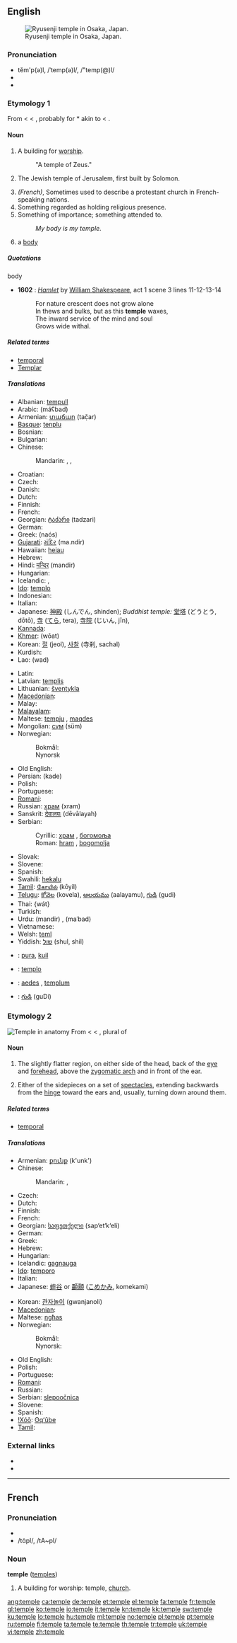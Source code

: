 ==English==
[[File:Ryusenji-Temple01.JPG|thumb|right|Ryusenji temple in Osaka, Japan.]]

===Pronunciation===
* tĕm'p(ə)l, /ˈtemp(ə)l/, /"temp(@)l/
* {{audio|En-us-temple.ogg|Audio (US)}}
* {{rhymes|ɛmpəl}}

===Etymology 1===
From {{etyl|enm}} {{term|temple|lang=enm}} < {{etyl|ang}} {{term|templ}} < {{etyl|la}} {{term|templum||an open space, the circuit of the heavens, a consecrated place, a temple}}, probably for *{{term||temulum}} akin to {{etyl|grc}} {{term|lang=grc|τέμενος|tr=témenos||a piece of ground cut or marked off, a sacred inclosure}} < {{term|lang=grc|τέμνω|tr=témnō||I cut}}.

====Noun====
{{en-noun}}

# A building for [[worship]].
#: "A temple of Zeus."
# {{often|capitalized}} The Jewish temple of Jerusalem, first built by Solomon.
# ''(French)'', Sometimes used to describe a protestant church in French-speaking nations.
# Something regarded as holding religious presence.
# Something of importance; something attended to.
#: ''My body is my temple.''
# {{obsolete}} a [[body]]

=====Quotations=====
;body
* '''1602''' : ''[[s:Hamlet|Hamlet]]'' by [[w:William Shakespeare|William Shakespeare]], act 1 scene 3 lines 11-12-13-14
*: For nature crescent does not grow alone
*: In thews and bulks, but as this '''temple''' waxes,
*: The inward service of the mind and soul
*: Grows wide withal.

=====Related terms=====
* [[temporal]]
* [[Templar]]

=====Translations=====
{{trans-top|worship place}}
* Albanian: [[tempull]]
* Arabic: {{Arab|[[معبد|مَعْبَد]]}} (máʕbad) {{m}}
* Armenian: [[տաճար]] (tač̣ar)
* [[Basque]]: [[tenplu]]
* Bosnian: {{t-|bs|hram|m}}
* Bulgarian: {{t+|bg|храм|m|tr=hram}}
* Chinese:
*: Mandarin: {{t|cmn|寺廟|sc=Hani}},  {{t|cmn|寺庙|tr=sìmiào|sc=Hani}},  {{t-|cmn|寺|tr=sì|sc=Hani}}
* Croatian: {{t-|hr|hram|m}}
* Czech: {{t-|cs|chrám|m}}
* Danish: {{t-|da|tempel|c}}
* Dutch: {{t+|nl|tempel|m}}
* Finnish: {{t+|fi|temppeli}}
* French: {{t+|fr|temple|m}}
* Georgian: [[ტაძარი]] (tadzari)
* German: {{t+|de|Tempel|m}}
* Greek: {{t+|el|ναός|m}} (naós)
* [[Gujarati]]: [[મંદિર]] (ma.ndir) {{n}}
* Hawaiian: [[heiau]]
* Hebrew: {{t-|he|מקדש|m|alt=מִקְדָּשׁ|tr=miqdash}}
* Hindi: [[मन्दिर]] (mandir) {{m}}
* Hungarian: {{t+|hu|templom}}
* Icelandic: {{t-|is|musteri|n}}, {{t+|is|hof|n}}
* [[Ido]]: [[templo]]
* Indonesian: {{t+|id|kuil|xs=Indonesian}}
* Italian: {{t+|it|tempio|m}}
* Japanese: [[神殿]] (しんでん, shinden); ''Buddhist temple:'' [[堂塔]] (どうとう, dōtō), [[寺]] ([[てら]], tera), [[寺院]] (じいん, jīn),  {{qualifier|Shinto shrine}} {{t+|ja|神社|tr=じんじゃ, jinja}}
* [[Kannada]]: {{t|kn|ದೇವಸ್ಥಾನ|tr=devasthana|sc=Knda|xs=Kannada}}
* [[Khmer]]: {{Khmr|[[វត្ត]]}} (wōat)
* Korean: [[절]] (jeol), [[사찰]] (寺刹, sachal)
* Kurdish: {{ku-Arab|[[په‌رستگا]]}}
* Lao: {{Laoo|[[ວັດ]]}} (wad)
{{trans-mid}}
* Latin: {{t-|la|templum}}
* Latvian: [[templis]] {{m}}
* Lithuanian: [[šventykla]] {{f}}
* [[Macedonian]]: {{t-|mk|храм|m|tr=hram}}
* Malay: {{t-|ms|kuil|xs=Malay}}
* [[Malayalam]]: {{t|ml|അംപലം|tr=ambalam|sc=Mlym|xs=Malayalam}}
* Maltese: [[tempju]] {{m}}, [[maqdes]] {{m}}
* Mongolian: [[сүм]] (süm)
* Norwegian:
*: Bokmål: {{t+|no|tempel|n}}
*: Nynorsk {{t-|nn|tempel|n|xs=Norwegian Nynorsk}}
* Old English: {{t-|ang|tempel|xs=Old English}}
* Persian: {{fa-Arab|[[کده]]}} (kade)
* Polish: {{t+|pl|świątynia|f}}
* Portuguese: {{t+|pt|templo|m}}
* [[Romani]]: {{tø|rom|khangeri|f}}
* Russian: [[храм]] (xram) {{m}}
* Sanskrit: [[देवालयः]] (dēvālayah)
* Serbian:
*: Cyrillic: [[храм#Serbian|храм]] {{m}}, [[богомоља]] {{f}}
*: Roman: [[hram#Serbian|hram]] {{m}}, [[bogomolja]] {{f}}
* Slovak: {{t-|sk|chrám|m}}
* Slovene: {{t+|sl|tempelj|m}}
* Spanish: {{t+|es|templo|m}}
* Swahili: [[hekalu]]
* [[Tamil]]: [[கோயில்]] (kōyil)
* [[Telugu]]: [[కోవెల]] (kovela), [[ఆలయము]] (aalayamu), [[గుడి]] (gudi)
* Thai: {{Thai|[[วัด]]}} {wát}
* Turkish: {{t+|tr|tapınak}}
* Urdu: {{ur-Arab|[[مندر]]}} (mandir) {{m}}, {{ur-Arab|[[معبد]]}} (maʿbad) {{m}}
* Vietnamese: {{t+|vi|đền|xs=Vietnamese}}
* Welsh: [[teml]]
* Yiddish: [[שול]] (shul, shil) {{f}}
{{trans-bottom}}

{{trans-top|holding the religious presence}}
{{trans-mid}}
{{trans-bottom}}

{{trans-top|something of importance}}
{{trans-mid}}
{{trans-bottom}}

{{checktrans-top}}
* {{ttbc|Indonesian}}: [[pura]], [[kuil]]
* {{ttbc|Interlingua}}: [[templo]]
* {{ttbc|Latin}}: [[aedes]] {{f}}, [[templum]] {{n}}
* {{ttbc|Telugu}}: [[గుడి]] (guDi)
{{checktrans-bottom}}

===Etymology 2===
[[File:Temple (anatomy) (PSF).svg|thumb|Temple in anatomy]]
From {{etyl|enm}} {{term|temple|lang=enm}} < {{etyl|fro}} {{term|temple|lang=fro}} < {{etyl|la}} {{term|tempora||the temples}}, plural of {{term|tempus,||temple, head, face}}

====Noun====
{{en-noun}}

# {{anatomy}} The slightly flatter region, on either side of the head, back of the [[eye]] and [[forehead]], above the [[zygomatic arch]] and in front of the ear.
# {{ophthalmology}} Either of the sidepieces on a set of [[spectacles]], extending backwards from the [[hinge]] toward the ears and, usually, turning down around them.

=====Related terms=====
* [[temporal]]

=====Translations=====
{{trans-top|region of skull}}
* Armenian: [[քունք]] (k'unk')
* Chinese:
*: Mandarin: {{t-|cmn|顳顬|sc=Hani}},  {{t|cmn|颞颥|tr=nièrú|sc=Hani}}
* Czech: {{t-|cs|spánek|m}}
* Dutch: {{t+|nl|slaap|m}}
* Finnish: {{t-|fi|ohimo}}
* French: {{t+|fr|tempe|f}}
* Georgian: [[საფეთქელი]] (sap‘et‘k‘eli)
* German: {{t+|de|Schläfe|f}}
* Greek: {{t+|el|κρόταφος|m}}
* Hebrew: {{t-|he|רקה|f|tr=raka}}
* Hungarian: {{t+|hu|halánték}}
* Icelandic: [[gagnauga]] {{n}}
* [[Ido]]: [[temporo]]
* Italian: {{t-|it|tempia|f}}
* Japanese: [[蟀谷]] or [[顳顬]] ([[こめかみ]], komekami)
{{trans-mid}}
* Korean: [[관자놀이]] (gwanjanoli)
* [[Macedonian]]: {{t|mk|слепоочница|f|tr=slepoóčnica}}
* Maltese: [[ngħas]] {{m}}
* Norwegian:
*: Bokmål: {{t-|no|tinning|m}}
*: Nynorsk: {{t-|nn|tinning|m|xs=Norwegian Nynorsk}}
* Old English: {{t-|ang|tempel|xs=Old English}}
* Polish: {{t+|pl|skroń|f}}
* Portuguese: {{t+|pt|têmpora|f}}
* [[Romani]]: {{tø|rom|korrijakh|f}}
* Russian: {{t+|ru|висок|m|tr=visók}}
* Serbian: [[slepoočnica]] {{f}}
* Slovene: {{t-|sl|sence|n}}
* Spanish: {{t+|es|sien|f}}
* [[!Xóõ]]: [[ʘqʻûbe]]
* [[Tamil]]: {{t|ta|நெற்றி|tr=netri|xs=Tamil}}
{{trans-bottom}}

===External links===
* {{R:Webster 1913}}
* {{R:Century 1911}}

----

==French==

===Pronunciation===
* {{audio|Fr-temple.ogg|audio}}
* /tɑ̃pl/, /tA~pl/

===Noun===
'''temple''' {{m}} ([[temples]])

# A building for worship: temple, [[church]].

[[ang:temple]]
[[ca:temple]]
[[de:temple]]
[[et:temple]]
[[el:temple]]
[[fa:temple]]
[[fr:temple]]
[[gl:temple]]
[[ko:temple]]
[[io:temple]]
[[it:temple]]
[[kn:temple]]
[[kk:temple]]
[[sw:temple]]
[[ku:temple]]
[[lo:temple]]
[[hu:temple]]
[[ml:temple]]
[[no:temple]]
[[pl:temple]]
[[pt:temple]]
[[ru:temple]]
[[fi:temple]]
[[ta:temple]]
[[te:temple]]
[[th:temple]]
[[tr:temple]]
[[uk:temple]]
[[vi:temple]]
[[zh:temple]]